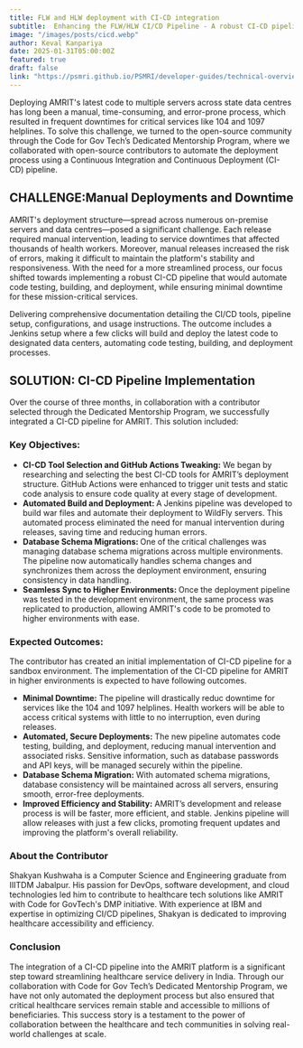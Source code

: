 ```yaml
---
title: FLW and HLW deployment with CI-CD integration
subtitle:  Enhancing the FLW/HLW CI/CD Pipeline - A robust CI-CD pipeline to improve development efficiency and reduce deployment risks.
image: "/images/posts/cicd.webp"
author: Keval Kanpariya
date: 2025-01-31T05:00:00Z
featured: true
draft: false
link: "https://psmri.github.io/PSMRI/developer-guides/technical-overview/"
---
```

Deploying AMRIT's latest code to multiple servers across state data centres has long been a manual, time-consuming, and error-prone process, which resulted in frequent downtimes for critical services like 104 and 1097 helplines.
To solve this challenge, we turned to the open-source community through the Code for Gov Tech’s Dedicated Mentorship Program, where we collaborated with open-source contributors to automate the deployment process using a Continuous Integration and Continuous Deployment (CI-CD) pipeline.


<strong>
<h2>CHALLENGE:Manual Deployments and Downtime</h2>
</strong>
AMRIT's deployment structure—spread across numerous on-premise servers and data centres—posed a significant challenge. Each release required manual intervention, leading to service downtimes that affected thousands of health workers. Moreover, manual releases increased the risk of errors, making it difficult to maintain the platform's stability and responsiveness.
With the need for a more streamlined process, our focus shifted towards implementing a robust CI-CD pipeline that would automate code testing, building, and deployment, while ensuring minimal downtime for these mission-critical services.


Delivering comprehensive documentation detailing the CI/CD tools, pipeline setup, configurations, and usage instructions. The outcome includes a Jenkins setup where a few clicks will build and deploy the latest code to designated data centers, automating code testing, building, and deployment processes.


<strong><h2>SOLUTION:  CI-CD Pipeline Implementation</h2></strong>

Over the course of three months, in collaboration with a contributor selected through the Dedicated Mentorship Program, we successfully integrated a CI-CD pipeline for AMRIT. This solution included:

<h3>Key Objectives:</h3>
<ul>
<li>
<strong>CI-CD Tool Selection and GitHub Actions Tweaking:</strong>
 We began by researching and selecting the best CI-CD tools for AMRIT’s deployment structure. GitHub Actions were enhanced to trigger unit tests and static code analysis to ensure code quality at every stage of development.
 </li>

<li>
<strong>Automated Build and Deployment: </strong>
 A Jenkins pipeline was developed to build war files and automate their deployment to WildFly servers. This automated process eliminated the need for manual intervention during releases, saving time and reducing human errors.
 </li>

<li>
<strong>Database Schema Migrations: </strong>
 One of the critical challenges was managing database schema migrations across multiple environments. The pipeline now automatically handles schema changes and synchronizes them across the deployment environment, ensuring consistency in data handling.
 </li>

<li>
<strong>Seamless Sync to Higher Environments: </strong>
 Once the deployment pipeline was tested in the development environment, the same process was replicated to production, allowing AMRIT's code to be promoted to higher environments with ease.
 </li>

</ul>

<h3>Expected Outcomes:</h3>

The contributor has created an initial implementation of CI-CD pipeline for a sandbox environment.  The implementation of the CI-CD pipeline for AMRIT in higher environments is expected to have following outcomes.
<ul>
<li>
<strong>Minimal Downtime:</strong> The pipeline  will drastically reduc downtime for services like the 104 and 1097 helplines. Health workers will be able to access critical systems with little to no interruption, even during releases.
</li>
<li>
<strong>Automated, Secure Deployments:</strong> The new pipeline automates code testing, building, and deployment, reducing manual intervention and associated risks. Sensitive information, such as database passwords and API keys, will be managed securely within the pipeline.
</li>
<li>
<strong>Database Schema Migration:</strong> With automated schema migrations, database consistency will be maintained across all servers, ensuring smooth, error-free deployments.
</li>
<li>
<strong>Improved Efficiency and Stability:</strong> AMRIT’s development and release process is will be faster, more efficient, and stable. Jenkins pipeline will allow releases with just a few clicks, promoting frequent updates and improving the platform's overall reliability.
</li>
</ul>

<h3>About the Contributor</h3>

Shakyan Kushwaha is a Computer Science and Engineering graduate from IIITDM Jabalpur. His passion for DevOps, software development, and cloud technologies led him to contribute to healthcare tech solutions like AMRIT with Code for GovTech's DMP initiative. With experience at IBM and expertise in optimizing CI/CD pipelines, Shakyan is dedicated to improving healthcare accessibility and efficiency.

<h3>Conclusion</h3>

The integration of a CI-CD pipeline into the AMRIT platform is a significant step toward streamlining healthcare service delivery in India. Through our collaboration with Code for Gov Tech’s Dedicated Mentorship Program, we have not only automated the deployment process but also ensured that critical healthcare services remain stable and accessible to millions of beneficiaries. This success story is a testament to the power of collaboration between the healthcare and tech communities in solving real-world challenges at scale.
